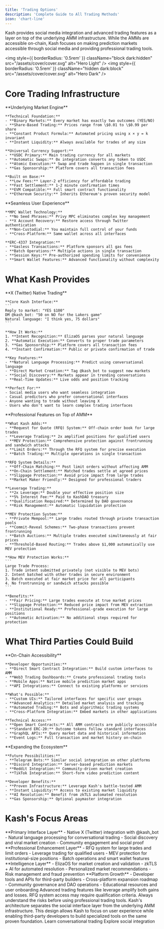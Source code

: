 ```yaml
---
title: 'Trading Options'
description: 'Complete Guide to All Trading Methods'
icon: 'chart-line'
---
```


<Note>
Kash provides social media integration and advanced trading features as a layer on top of the underlying AMM infrastructure. While the AMMs are accessible on-chain, Kash focuses on making prediction markets accessible through social media and providing professional trading tools.
</Note>

<img
  style={{ borderRadius: '0.5rem' }}
  className="block dark:hidden"
  src="/assets/cover/cover.svg"
  alt="Hero Light"
/>
<img
  style={{ borderRadius: '0.5rem' }}
  className="hidden dark:block"
  src="/assets/cover/cover.svg"
  alt="Hero Dark"
/>

# Core Trading Infrastructure

<AccordionGroup>
  <Accordion title="Constant Product AMM (CPAMM)">
    **Underlying Market Engine**
    
    **Technical Foundation:**
    - **Binary Markets:** Every market has exactly two outcomes (YES/NO)
    - **Share-Based Trading:** Prices range from \$0.01 to \$0.99 per share
    - **Constant Product Formula:** Automated pricing using x × y = k invariant
    - **Instant Liquidity:** Always available for trades of any size
    
    **Universal Currency Support:**
    - **USDC Primary:** Main trading currency for all markets
    - **Automatic Swaps:** 0x integration converts any token to USDC
    - **Atomic Execution:** Swap and trade happen in single transaction
    - **Gas Sponsorship:** Platform covers all transaction fees
    
    **Built on Base:**
    - **Low Fees:** Layer-2 efficiency for affordable trading
    - **Fast Settlement:** 1-2 minute confirmation times
    - **EVM Compatible:** Full smart contract functionality
    - **Ethereum Security:** Inherits Ethereum's proven security model
  </Accordion>
  
  <Accordion title="Account Abstraction & Wallet Management">
    **Seamless User Experience**
    
    **MPC Wallet Technology:**
    - **No Seed Phrases:** Privy MPC eliminates complex key management
    - **X Account Recovery:** Restore access through Twitter authentication
    - **Non-Custodial:** You maintain full control of your funds
    - **Cross-Platform:** Same wallet across all interfaces
    
    **ERC-4337 Integration:**
    - **Gasless Transactions:** Platform sponsors all gas fees
    - **Batch Operations:** Multiple actions in single transaction
    - **Session Keys:** Pre-authorized spending limits for convenience
    - **Smart Wallet Features:** Advanced functionality without complexity
  </Accordion>
</AccordionGroup>

# What Kash Provides

<Tabs>
  <Tab title="Social Media Integration">
    **X (Twitter) Native Trading**
    
    **Core Kash Interface:**
    ```
    Reply to market: "YES $100"
    DM @kash_bot: "50 on NO for the Lakers game"
    Natural language: "I think yes, 75 dollars"
    ```
    
    **How It Works:**
    1. **Intent Recognition:** ElizaOS parses your natural language
    2. **Automatic Execution:** Converts to proper trade parameters
    3. **Gas Sponsorship:** Platform covers all transaction fees
    4. **Instant Confirmation:** Public or private confirmation of trade
    
    **Key Features:**
    - **Natural Language Processing:** Predict using conversational language
    - **Direct Market Creation:** Tag @kash_bot to suggest new markets
    - **Social Discovery:** Markets appear in trending conversations
    - **Real-Time Updates:** Live odds and position tracking
    
    **Perfect For:**
    - Social media users who want seamless integration
    - Casual predictors who prefer conversational interfaces
    - Anyone wanting to trade without leaving X
    - Users who don't want to learn complex trading interfaces
  </Tab>
  
  <Tab title="Advanced Trading Layer">
    **Professional Features on Top of AMM**
    
    **What Kash Adds:**
    - **Request for Quote (RFQ) System:** Off-chain order book for large trades
    - **Leverage Trading:** 2x amplified positions for qualified users
    - **MEV Protection:** Comprehensive protection against frontrunning and sandwich attacks
    - **Limit Orders:** Through the RFQ system for precise execution
    - **Batch Trading:** Multiple operations in single transaction
    
    **RFQ System Details:**
    - **Off-Chain Matching:** Post limit orders without affecting AMM
    - **On-Chain Settlement:** Matched trades settle at agreed prices
    - **Slippage Protection:** Avoid price impact from large trades
    - **Market Maker Friendly:** Designed for professional traders
    
    **Leverage Trading:**
    - **2x Leverage:** Double your effective position size
    - **5% Interest Fee:** Paid to KashDAO treasury
    - **Qualification Required:** Determined by DAO governance
    - **Risk Management:** Automatic liquidation protection
    
    **MEV Protection System:**
    - **Private Mempool:** Large trades routed through private transaction pools
    - **Commit-Reveal Schemes:** Two-phase transactions prevent frontrunning
    - **Batch Auctions:** Multiple trades executed simultaneously at fair prices
    - **Threshold-Based Routing:** Trades above $1,000 automatically use MEV protection
    
    **How MEV Protection Works:**
    ```
    Large Trade Process:
    1. Trade intent submitted privately (not visible to MEV bots)
    2. Intent batched with other trades in secure environment
    3. Batch executed at fair market price for all participants
    4. No frontrunning or sandwich attacks possible
    ```
    
    **Benefits:**
    - **Fair Pricing:** Large trades execute at true market prices
    - **Slippage Protection:** Reduced price impact from MEV extraction
    - **Institutional Ready:** Professional-grade execution for large positions
    - **Automatic Activation:** No additional steps required for protection
  </Tab>
</Tabs>

# What Third Parties Could Build

<AccordionGroup>
  <Accordion title="Direct AMM Interfaces">
    **On-Chain Accessibility**
    
    **Developer Opportunities:**
    - **Direct Smart Contract Integration:** Build custom interfaces to AMM
    - **Web3 Trading Dashboards:** Create professional trading tools
    - **Mobile Apps:** Native mobile prediction market apps
    - **API Integrations:** Connect to existing platforms or services
    
    **What's Possible:**
    - **Custom UIs:** Tailored interfaces for specific user groups
    - **Advanced Analytics:** Detailed market analysis and tracking
    - **Automated Trading:** Bots and algorithmic trading systems
    - **Cross-Platform Integration:** Embed markets in other applications
    
    **Technical Access:**
    - **Open Smart Contracts:** All AMM contracts are publicly accessible
    - **Standard ERC-20:** Outcome tokens follow standard interfaces
    - **GraphQL APIs:** Query market data and historical information
    - **Event Logs:** Full transaction and market history on-chain
  </Accordion>
  
  <Accordion title="Platform Integrations">
    **Expanding the Ecosystem**
    
    **Future Possibilities:**
    - **Telegram Bots:** Similar social integration on other platforms
    - **Discord Integration:** Server-based prediction markets
    - **Reddit Integration:** Community-driven market creation
    - **TikTok Integration:** Short-form video prediction content
    
    **Developer Benefits:**
    - **Proven Infrastructure:** Leverage Kash's battle-tested AMM
    - **Instant Liquidity:** Access to existing market liquidity
    - **AI Resolution:** Benefit from zkTLS automated resolution
    - **Gas Sponsorship:** Optional paymaster integration
  </Accordion>
</AccordionGroup>

# Kash's Focus Areas

<Steps>
  <Step title="Social Media Integration">
    **Primary Interface Layer**
    - Native X (Twitter) integration with @kash_bot
    - Natural language processing for conversational trading
    - Social discovery and viral market creation
    - Community engagement and social proof
  </Step>
  
  <Step title="Advanced Trading Features">
    **Professional Enhancement Layer**
    - RFQ system for large trades and limit orders
    - Leverage trading for qualified users
    - MEV protection for institutional-size positions
    - Batch operations and smart wallet features
  </Step>
  
  <Step title="AI-Powered Automation">
    **Intelligence Layer**
    - ElizaOS for market creation and validation
    - zkTLS + AI for automated resolution
    - Personalized market recommendations
    - Risk management and fraud prevention
  </Step>
  
  <Step title="Ecosystem Development">
    **Platform Growth**
    - Developer tools and APIs for third-party builders
    - Cross-platform expansion roadmap
    - Community governance and DAO operations
    - Educational resources and user onboarding
  </Step>
</Steps>

<Warning>
Advanced trading features like leverage amplify both gains and losses. RFQ system access may require qualification criteria. Always understand the risks before using professional trading tools.
</Warning>

<Tip>
Kash's architecture separates the social interface layer from the underlying AMM infrastructure. This design allows Kash to focus on user experience while enabling third-party developers to build specialized tools on the same proven foundation.
</Tip>

<CardGroup cols={2}>
  <Card
    title="Natural Language Trading"
    icon="comment"
    href="/pages/getting-started/features/natural-language"
  >
    Learn conversational trading
  </Card>
  <Card
    title="Social Features"
    icon="share-nodes"
    href="/pages/getting-started/features/social"
  >
    Explore social integration
  </Card>
</CardGroup>